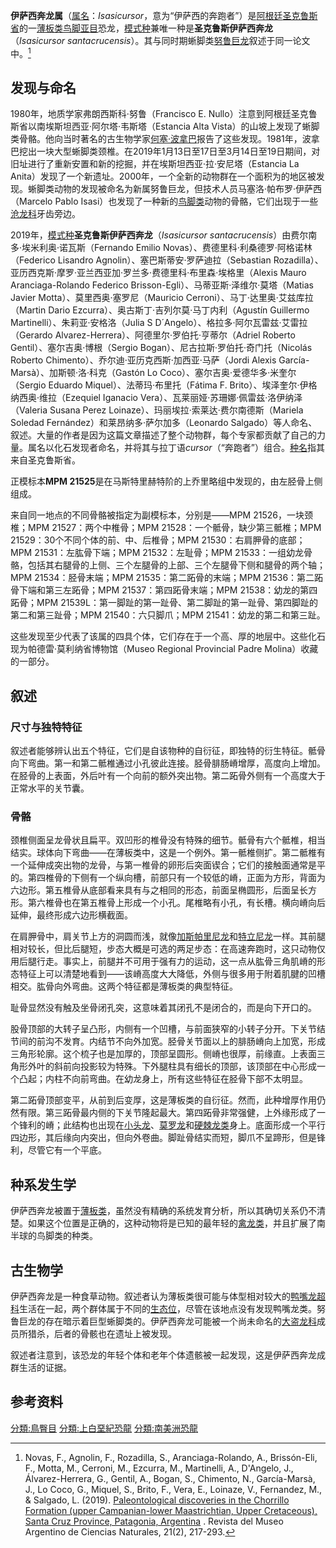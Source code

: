 {{Automatic taxobox
| fossil_range = 晚[[白垩纪|白垩纪]], <br />{{fossil range|坎帕阶|马斯特里赫特阶}}
| image = Isasicursor.png
| image_caption = 骨骼重建
| taxon = Isasicursor
| authority = Novas ''et al.'', 2019 
| type_species = '''圣克鲁斯伊萨西奔龙<br>''Isasicursor santacrucensis'''''
| type_species_authority = Novas ''et al.'', 2019
}}

'''伊萨西奔龙属'''（[[属名|属名]]：''Isasicursor''，意为“伊萨西的奔跑者”）是[[阿根廷|阿根廷]][[圣克鲁斯省|圣克鲁斯省]]{{link-en|乔里略组|Chorrillo Formation}}的一[[薄板类|薄板类]][[鸟脚亚目|鸟脚亚目]]恐龙，[[模式种|模式种]]兼唯一种是'''圣克鲁斯伊萨西奔龙'''（''Isasicursor santacrucensis''）。其与同时期蜥脚类[[努鲁巨龙|努鲁巨龙]]叙述于同一论文中。<ref>Novas, F., Agnolin, F., Rozadilla, S., Aranciaga-Rolando, A., Brissón-Eli, F., Motta, M., Cerroni, M., Ezcurra, M., Martinelli, A., D'Angelo, J., Álvarez-Herrera, G., Gentil, A., Bogan, S., Chimento, N., García-Marsà, J., Lo Coco, G., Miquel, S., Brito, F., Vera, E., Loinaze, V., Fernandez, M., & Salgado, L. (2019). [http://revista.macn.gob.ar/ojs/index.php/RevMus/article/view/655 Paleontological discoveries in the Chorrillo Formation (upper Campanian-lower Maastrichtian, Upper Cretaceous), Santa Cruz Province, Patagonia, Argentina] {{Wayback|url=http://revista.macn.gob.ar/ojs/index.php/RevMus/article/view/655 |date=20200710113028 }}. Revista del Museo Argentino de Ciencias Naturales, 21(2), 217-293.</ref>

== 发现与命名 ==
1980年，地质学家弗朗西斯科·努鲁（Francisco E. Nullo）注意到阿根廷圣克鲁斯省{{link-en|森蒂内拉河|Centinela River}}以南埃斯坦西亚·阿尔塔·韦斯塔（Estancia Alta Vista）的山坡上发现了蜥脚类骨骼。他向当时著名的古生物学家[[何塞·波拿巴|何塞·波拿巴]]报告了这些发现。1981年，波拿巴挖出一块大型蜥脚类颈椎。在2019年1月13日至17日至3月14日至19日期间，对旧址进行了重新安置和新的挖掘，并在埃斯坦西亚·拉·安尼塔（Estancia La Anita）发现了一个新遗址。2000年，一个全新的动物群在一个面积为{{convert|2000|km2|sqmi|abbr=off}}的地区被发现。蜥脚类动物的发现被命名为新属努鲁巨龙，但技术人员马塞洛·帕布罗·伊萨西（Marcelo Pablo Isasi）也发现了一种新的[[鸟脚类|鸟脚类]]动物的骨骼，它们出现于一些[[沧龙科|沧龙科]]牙齿旁边。

2019年，[[模式种|模式种]]'''圣克鲁斯伊萨西奔龙'''（''Isasicursor santacrucensis''）由费尔南多·埃米利奥·诺瓦斯（Fernando Emilio Novas）、费德里科·利桑德罗·阿格诺林（Federico Lisandro Agnolin）、塞巴斯蒂安·罗萨迪拉（Sebastian Rozadilla）、亚历西克斯·摩罗·亚兰西亚加·罗兰多·费德里科·布里森·埃格里（Alexis Mauro Aranciaga-Rolando Federico Brisson-Egli）、马蒂亚斯·泽维尔·莫塔（Matias Javier Motta）、莫里西奥·塞罗尼（Mauricio Cerroni）、马丁·达里奥·艾兹库拉（Martin Dario Ezcurra）、奥古斯丁·吉列尔莫·马丁内利（Agustín Guillermo Martinelli）、朱莉亚·安格洛（Julia S D´Angelo）、格拉多·阿尔瓦雷兹·艾雷拉（Gerardo Alvarez-Herrera）、阿德里尔·罗伯托·亨蒂尔（Adriel Roberto Gentil）、塞尔吉奥·博根（Sergio Bogan）、尼古拉斯·罗伯托·奇门托（Nicolás Roberto Chimento）、乔尔迪·亚历克西斯·加西亚·马萨（Jordi Alexis García-Marsà）、加斯顿·洛·科克（Gastón Lo Coco）、塞尔吉奥·爱德华多·米奎尔（Sergio Eduardo Miquel）、法蒂玛·布里托（Fátima F. Brito）、埃泽奎尔·伊格纳西奥·维拉（Ezequiel Iganacio Vera）、瓦莱丽娅·苏珊娜·佩雷兹·洛伊纳泽（Valeria Susana Perez Loinaze）、玛丽埃拉·索莱达·费尔南德斯（Mariela Soledad Fernández）和莱昂纳多·萨尔加多（Leonardo Salgado）等人命名、叙述。大量的作者是因为这篇文章描述了整个动物群，每个专家都贡献了自己的力量。属名以化石发现者命名，并将其与拉丁语''cursor''（“奔跑者”）组合。[[种名|种名]]指其来自圣克鲁斯省。

正模标本'''MPM 21525'''是在马斯特里赫特阶的上乔里略组中发现的，由左胫骨上侧组成。

来自同一地点的不同骨骼被指定为副模标本，分别是――MPM 21526，一块颈椎；MPM 21527：两个中椎骨；MPM 21528：一个骶骨，缺少第三骶椎；MPM 21529：30个不同个体的前、中、后椎骨；MPM 21530：右肩胛骨的底部；MPM 21531：左肱骨下端；MPM 21532：左耻骨；MPM 21533：一组幼龙骨骼，包括其右腿骨的上侧、三个左腿骨的上部、三个左腿骨下侧和腿骨的两个轴；MPM 21534：胫骨末端；MPM 21535：第二跖骨的末端；MPM 21536：第二跖骨下端和第三左跖骨；MPM 21537：第四跖骨末端；MPM 21538：幼龙的第四跖骨；MPM 21539L：第一脚趾的第一趾骨、第二脚趾的第一趾骨、第四脚趾的第二和第三趾骨；MPM 21540：六只脚爪；MPM 21541：幼龙的第二和第三趾。

这些发现至少代表了该属的四具个体，它们存在于一个{{convert|5|m|ft}}高、{{convert|0.5|m|ft}}厚的地层中。这些化石现为帕德雷·莫利纳省博物馆（Museo Regional Provincial Padre Molina）收藏的一部分。

== 叙述 ==

=== 尺寸与独特特征 ===
叙述者能够辨认出五个特征，它们是自该物种的自衍征，即独特的衍生特征。骶骨向下弯曲。第一和第二骶椎通过小孔彼此连接。胫骨腓肠嵴增厚，高度向上增加。在胫骨的上表面，外后叶有一个向前的额外突出物。第二跖骨外侧有一个高度大于正常水平的关节囊。 
=== 骨骼 ===
颈椎侧面呈龙骨状且扁平。双凹形的椎骨没有特殊的细节。骶骨有六个骶椎，相当结实。球体向下弯曲――在薄板类中，这是一个例外。第一骶椎侧扩。第二骶椎有一个延伸成突出物的龙骨，与第一椎骨的卵形后突面锲合；它们的接触面通常是平的。第四椎骨的下侧有一个纵向槽，前部只有一个较低的嵴，正面为方形，背面为六边形。第五椎骨从底部看来具有与之相同的形态，前面呈椭圆形，后面呈长方形。第六椎骨也在第五椎骨上形成一个小孔。尾椎略有小孔，有长槽。横向嵴向后延伸，最终形成六边形横截面。

在肩胛骨中，肩关节上方的洞圆而浅，就像[[加斯帕里尼龙|加斯帕里尼龙]]和[[特立尼龙|特立尼龙]]一样。其前腿相对较长，但比后腿短，步态大概是可选的两足步态：在高速奔跑时，这只动物仅用后腿行走。事实上，前腿并不可用于强有力的运动，这一点从肱骨三角肌嵴的形态特征上可以清楚地看到――该嵴高度大大降低，外侧与很多用于附着肌腱的凹槽相交。肱骨向外弯曲。这两个特征都是薄板类的典型特征。 

耻骨显然没有触及坐骨闭孔突，这意味着其闭孔不是闭合的，而是向下开口的。

股骨顶部的大转子呈凸形，内侧有一个凹槽，与前面狭窄的小转子分开。下关节结节间的前沟不发育。内结节不向外加宽。胫骨关节面以上的腓肠嵴向上加宽，形成三角形轮廓。这个梳子也是加厚的，顶部呈圆形。侧嵴也很厚，前缘直。上表面三角形外叶的斜前向投影较为特殊。下外腿柱具有细长的顶部，该顶部在中心形成一个凸起；内柱不向前弯曲。在幼龙身上，所有这些特征在胫骨下部不太明显。 

第二跖骨顶部变平，从前到后变厚，这是薄板类的自衍征。然而，此种增厚作用仍然有限。第三跖骨最内侧的下关节隆起最大。第四跖骨非常强健，上外缘形成了一个锋利的嵴；此结构也出现在[[小头龙|小头龙]]、[[莫罗龙|莫罗龙]]和[[硬棘龙类|硬棘龙类]]身上。底面形成一个平行四边形，其后缘向内突出，但向外卷曲。脚趾骨结实而短，脚爪不呈蹄形，但是锋利，尽管它有一个平底。

==种系发生学==
伊萨西奔龙被置于[[薄板类|薄板类]]，虽然没有精确的系统发育分析，所以其确切关系仍不清楚。如果这个位置是正确的，这种动物将是已知的最年轻的[[禽龙类|禽龙类]]，并且扩展了南半球的鸟脚类的种类。 

==古生物学==
伊萨西奔龙是一种食草动物。叙述者认为薄板类很可能与体型相对较大的[[鸭嘴龙超科|鸭嘴龙超科]]生活在一起，两个群体属于不同的[[生态位|生态位]]，尽管在该地点没有发现鸭嘴龙类。努鲁巨龙的存在暗示着巨型蜥脚类的{{link-en|生态位划分|niche partitioning}}。伊萨西奔龙可能被一个尚未命名的[[大盗龙科|大盗龙科]]成员所猎杀，后者的骨骸也在遗址上被发现。

叙述者注意到，该恐龙的年轻个体和老年个体遗骸被一起发现，这是伊萨西奔龙成群生活的证据。 
== 参考资料 ==
{{Reflist}}

{{Ornithopoda|O.}}
{{Taxonbar|from=Q77814552}}
[[分類:鳥臀目|分類:鳥臀目]]
[[分類:上白堊紀恐龍|分類:上白堊紀恐龍]]
[[分類:南美洲恐龍|分類:南美洲恐龍]]